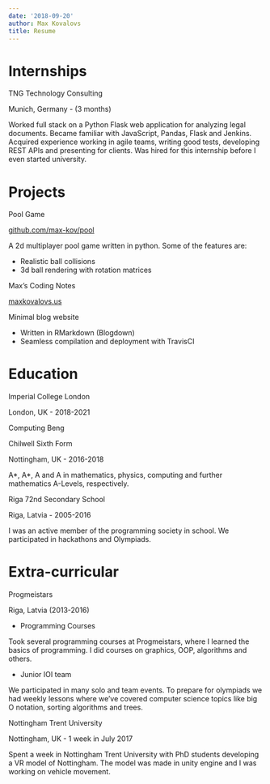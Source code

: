 ```yaml
---
date: '2018-09-20'
author: Max Kovalovs
title: Resume
---
```


# Internships

<div class="cvHeading"><p class="name">TNG Technology Consulting</p><p class="description">Munich, Germany - (3 months)</p></div>

<div class="fullDescr">Worked full stack on a Python Flask web application for analyzing legal documents. Became familiar with JavaScript, Pandas, Flask and Jenkins. Acquired experience working in agile teams, writing good tests, developing REST APIs and presenting for clients. Was hired for this internship before I even started university.</div>

# Projects

<div class="cvHeading"><p class="name">Pool Game</p><p class="description">[github.com/max-kov/pool](https://github.com/max-kov/pool)</p></div>

<div class="fullDescr">A 2d multiplayer pool game written in python. Some of the features are:</div>

+ Realistic ball collisions
+ 3d ball rendering with rotation matrices

<div class="cvHeading"><p class="name">Max's Coding Notes</p><p class="description">[maxkovalovs.us](https://maxkovalovs.us/)</p></div>

<div class="fullDescr">Minimal blog website</div>

+ Written in RMarkdown (Blogdown)
+ Seamless compilation and deployment with TravisCI

# Education

<div class="cvHeading"><p class="name">Imperial College London</p><p class="description">London, UK - 2018-2021</p></div>

<div class="fullDescr">Computing Beng</div>

<div class="cvHeading"><p class="name">Chilwell Sixth Form</p><p class="description">Nottingham, UK - 2016-2018</p></div>

<div class="fullDescr">A\*, A\*, A and A in mathematics, physics, computing and further mathematics A-Levels, respectively.</div>

<div class="cvHeading"><p class="name">Riga 72nd Secondary School</p><p class="description">Riga, Latvia - 2005-2016</p></div>

<div class="fullDescr">I was an active member of the programming society in school. We participated in hackathons and Olympiads.</div>

# Extra-curricular
<div class="cvHeading"><p class="name">Progmeistars</p><p class="description">Riga, Latvia (2013-2016)</p></div>

+ Programming Courses

Took several programming courses at Progmeistars, where I learned the basics of programming. I did courses on graphics, OOP, algorithms and others.

+ Junior IOI team

We participated in many solo and team events. To prepare for olympiads we had weekly lessons where we've covered computer science topics like big O notation, sorting algorithms and trees.

<div class="cvHeading"><p class="name">Nottingham Trent University</p><p class="description">Nottingham, UK - 1 week in July 2017</p></div>

<div class="fullDescr">Spent a week in Nottingham Trent University with PhD students developing a VR model of Nottingham. The model was made in unity engine and I was working on vehicle movement.</div>

